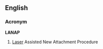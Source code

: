 ==English==

===Acronym===
'''LANAP '''
{{wikipedia}}

# {{dentistry}} [[laser|Laser]] Assisted New Attachment Procedure